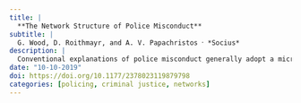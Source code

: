 ```yaml
---
title: |
  **The Network Structure of Police Misconduct**
subtitle: |
  G. Wood, D. Roithmayr, and A. V. Papachristos ⸱ *Socius*
description: |
  Conventional explanations of police misconduct generally adopt a microlevel focus on deviant officers or a macrolevel focus on the top-down organization of police departments. Between these levels are social networks of misconduct. This study recreates these networks using data on 16,503 complaints and 15,811 police officers over a six-year period in Chicago. We examine individual-level factors associated with receiving a complaint, the basic properties of these misconduct networks, and factors related to officer co-naming in complaints. We find that the incidence of police misconduct is associated with attributes including race, age, and tenure and that almost half of police officers are connected in misconduct ties in broader networks of misconduct. We also find that certain dyadic factors, especially seniority and race, strongly predict network ties and the incidence of group misconduct. Our results provide actionable information regarding possible ways to leverage the co-complaint network structure to reduce misconduct.
date: "10-10-2019"
doi: https://doi.org/10.1177/2378023119879798
categories: [policing, criminal justice, networks]
---
```



